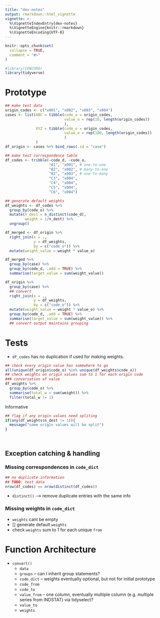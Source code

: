 ```yaml
---
title: "dev-notes"
output: rmarkdown::html_vignette
vignette: >
  %\VignetteIndexEntry{dev-notes}
  %\VignetteEngine{knitr::rmarkdown}
  %\VignetteEncoding{UTF-8}
---
```


```r
knitr::opts_chunk$set(
  collapse = TRUE,
  comment = "#>"
)
```

```r
#library(CONCORD)
library(tidyverse)
```

# Prototype
```r
## make test data
origin_codes <- c("x001", "x002", "x003", "x004")
cases <- list(ABC = tibble(code_o = origin_codes,
                           value_o = rep(10, length(origin_codes))
                           ),
              XYZ = tibble(code_o = origin_codes,
                           value_o = rep(100, length(origin_codes))
                           )
              )
df_origin <- cases %>% bind_rows(.id = "case")

## make test correspondence table
df_codes <- tribble(~code_d, ~code_o,
                    "A1", "x001", # one-to-one
                    "B2", "x002", # many-to-one
                    "B2", "x003", # one-to-many
                    "C3", "x004",
                    "C4", "x004",
                    "C5", "x004",
                    "C6", "x004")

## generate default weights
df_weights <- df_codes %>%
  group_by(code_o) %>%
  mutate(n_dest = n_distinct(code_d),
         weight = 1/n_dest) %>%
  ungroup()
```

```r
df_merged <- df_origin %>%
  right_join(x = .,
             y = df_weights,
             by = c("code_o")) %>%
  mutate(weight_value = weight * value_o)

df_merged %>%
  group_by(case) %>%
  group_by(code_d, .add = TRUE) %>%
  summarise(target_value = sum(weight_value))
```

```r
df_origin %>%
  group_by(case) %>%
  ## convert
  right_join(x = .,
             y = df_weights,
             by = c("code_o")) %>%
  mutate(weight_value = weight * value_o) %>%
  group_by(code_d, .add = TRUE) %>%
  summarise(target_value = sum(weight_value)) %>%
  ## convert output maintains grouping
```


# Tests
* `df_codes` has no duplication if used for making weights.

```r

## check every origin value has somewhere to go
all(unique(df_origin$code_o) %in% unique(df_weights$code_o))
## check weights on origin values sum to 1 for each origin code
### conversation of value
df_weights %>%
  group_by(code_o) %>%
  summarise(total_w = sum(weight)) %>%
  filter(total_w != 1)
```
Informative
```r
## flag if any origin values need spliting
if(any(df_weights$n_dest != 1)){
  message("some origin values will be split")
}




```

## Exception catching & handling
### Missing correspondences in `code_dict`
```r
## no duplicate information
## TODO: test data
nrow(df_codes) == nrow(distinct(df_codes))
```
* `distinct()` --> remove duplicate entries with the same info

### Missing weights in `code_dict`
* `weights` cant be empty
* [] generate default `weights`
* check `weights` sum to 1 for each unique `from`

# Function Architecture
* `convert()`
  * `data`
  * `groups` -- can I inherit group statements?
  * `code_dict` -- weights eventually optional, but not for initial prototype
  * `code_from`
  * `code_to`
  * `value_from` -- one column, eventually multiple column (e.g. multiple series from INDSTAT) via tidyselect?
  * `value_to`
  * `weights`

